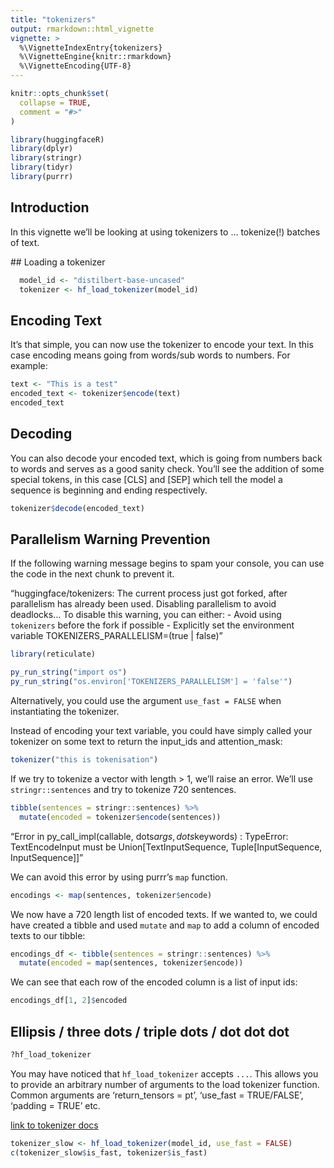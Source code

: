 ```yaml
---
title: "tokenizers"
output: rmarkdown::html_vignette
vignette: >
  %\VignetteIndexEntry{tokenizers}
  %\VignetteEngine{knitr::rmarkdown}
  %\VignetteEncoding{UTF-8}
---
```


```r
knitr::opts_chunk$set(
  collapse = TRUE,
  comment = "#>"
)
```

```r
library(huggingfaceR)
library(dplyr)
library(stringr)
library(tidyr)
library(purrr)
```

## Introduction

In this vignette we'll be looking at using tokenizers to ... tokenize(!) batches of text.

\## Loading a tokenizer

```r
  model_id <- "distilbert-base-uncased"
  tokenizer <- hf_load_tokenizer(model_id)
```

## Encoding Text

It's that simple, you can now use the tokenizer to encode your text. In this case encoding means going from words/sub words to numbers. For example:

```r
text <- "This is a test"
encoded_text <- tokenizer$encode(text)
encoded_text

```

## Decoding

You can also decode your encoded text, which is going from numbers back to words and serves as a good sanity check. You'll see the addition of some special tokens, in this case [CLS] and [SEP] which tell the model a sequence is beginning and ending respectively.

```r
tokenizer$decode(encoded_text)
```

## Parallelism Warning Prevention

If the following warning message begins to spam your console, you can use the code in the next chunk to prevent it.

"huggingface/tokenizers: The current process just got forked, after parallelism has already been used. Disabling parallelism to avoid deadlocks... To disable this warning, you can either: - Avoid using `tokenizers` before the fork if possible - Explicitly set the environment variable TOKENIZERS_PARALLELISM=(true \| false)"

```r
library(reticulate)

py_run_string("import os")
py_run_string("os.environ['TOKENIZERS_PARALLELISM'] = 'false'")
```

Alternatively, you could use the argument `use_fast = FALSE` when instantiating the tokenizer.

Instead of encoding your text variable, you could have simply called your tokenizer on some text to return the input_ids and attention_mask:

```r
tokenizer("this is tokenisation")
```

If we try to tokenize a vector with length \> 1, we'll raise an error. We'll use `stringr::sentences` and try to tokenize 720 sentences.

```r
tibble(sentences = stringr::sentences) %>%
  mutate(encoded = tokenizer$encode(sentences))
```

"Error in py_call_impl(callable, dots$args, dots$keywords) : TypeError: TextEncodeInput must be Union[TextInputSequence, Tuple[InputSequence, InputSequence]]"

We can avoid this error by using purrr's `map` function.

```r
encodings <- map(sentences, tokenizer$encode)
```

We now have a 720 length list of encoded texts. If we wanted to, we could have created a tibble and used `mutate` and `map` to add a column of encoded texts to our tibble:

```r
encodings_df <- tibble(sentences = stringr::sentences) %>%
  mutate(encoded = map(sentences, tokenizer$encode))
```

We can see that each row of the encoded column is a list of input ids:

```r
encodings_df[1, 2]$encoded
```

## Ellipsis / three dots / triple dots / dot dot dot

```r
?hf_load_tokenizer
```

You may have noticed that `hf_load_tokenizer` accepts `...`. This allows you to provide an arbitrary number of arguments to the load tokenizer function. Common arguments are 'return_tensors = pt', 'use_fast = TRUE/FALSE', 'padding = TRUE' etc.


[link to tokenizer docs](https://huggingface.co/docs/transformers/main_classes/tokenizer)


```r
tokenizer_slow <- hf_load_tokenizer(model_id, use_fast = FALSE)
c(tokenizer_slow$is_fast, tokenizer$is_fast)
```

